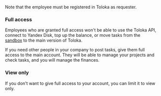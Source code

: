 Note that the employee must be registered in Toloka as requester.

### Full access

<Note mode="restriction" title="Restriction">

Employees who are granted full access won't be able to use the Toloka API, connect to Yandex Disk, top up the balance, or move tasks from the [sandbox](/docs/glossary#sandbox) to the main version of Toloka.

</Note>

If you need other people in your company to post tasks, give them full access to the main account. They will be able to manage your projects and check tasks, and you will manage the finances.

### View only

If you don't want to give full access to your account, you can limit it to view only.